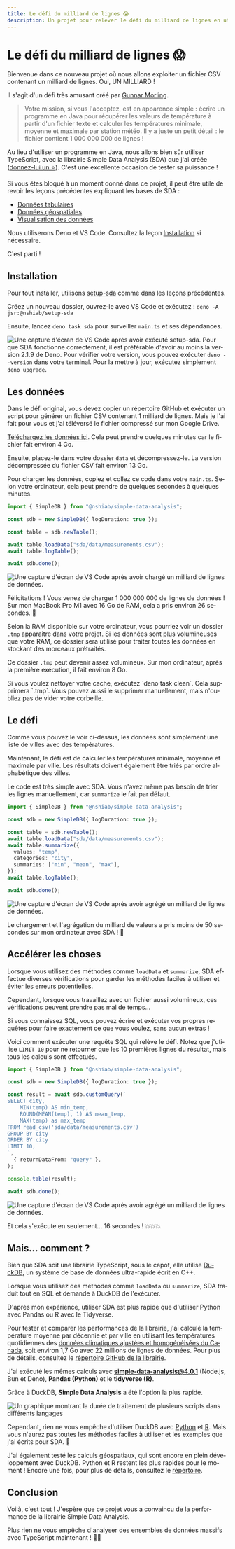 ```yaml
---
title: Le défi du milliard de lignes 😱
description: Un projet pour relever le défi du milliard de lignes en utilisant TypeScript et la librairie Simple Data Analysis.
---
```



# Le défi du milliard de lignes 😱

Bienvenue dans ce nouveau projet où nous allons exploiter un fichier CSV contenant un milliard de lignes. Oui, UN MILLIARD !

Il s'agit d'un défi très amusant créé par [Gunnar Morling](https://www.morling.dev/blog/one-billion-row-challenge/).

> Votre mission, si vous l'acceptez, est en apparence simple : écrire un programme en Java pour récupérer les valeurs de température à partir d'un fichier texte et calculer les températures minimale, moyenne et maximale par station météo. Il y a juste un petit détail : le fichier contient 1 000 000 000 de lignes !

Au lieu d'utiliser un programme en Java, nous allons bien sûr utiliser TypeScript, avec la librairie Simple Data Analysis (SDA) que j'ai créée ([donnez-lui un ⭐](https://github.com/nshiab/simple-data-analysis)). C'est une excellente occasion de tester sa puissance !

Si vous êtes bloqué à un moment donné dans ce projet, il peut être utile de revoir les leçons précédentes expliquant les bases de SDA :
- [Données tabulaires](/simple-data-analysis/tabular-data)
- [Données géospatiales](/simple-data-analysis/geospatial-data)
- [Visualisation des données](/simple-data-analysis/dataviz)

Nous utiliserons Deno et VS Code. Consultez la leçon [Installation](/first-steps/setup) si nécessaire.

C'est parti !

<NoticeIntro lang="fr" />

## Installation

Pour tout installer, utilisons [setup-sda](https://jsr.io/@nshiab/setup-sda) comme dans les leçons précédentes.

Créez un nouveau dossier, ouvrez-le avec VS Code et exécutez : `deno -A jsr:@nshiab/setup-sda`

Ensuite, lancez `deno task sda` pour surveiller `main.ts` et ses dépendances.

![Une capture d'écran de VS Code après avoir exécuté setup-sda.](/assets/one-billion-row-challenge/setup.png)
<Callout type="info" emoji="💡">
 Pour que SDA fonctionne correctement, il est préférable d'avoir au moins la version 2.1.9 de Deno. Pour vérifier votre version, vous pouvez exécuter `deno --version` dans votre terminal. Pour la mettre à jour, exécutez simplement `deno upgrade`.
</Callout>

## Les données

Dans le défi original, vous devez copier un répertoire GitHub et exécuter un script pour générer un fichier CSV contenant 1 milliard de lignes. Mais je l'ai fait pour vous et j'ai téléversé le fichier compressé sur mon Google Drive.

[Téléchargez les données ici](https://drive.google.com/file/d/1A_OCjRyHnCCMZbgT0Z5KN70pJXMA8TYD/view?usp=drive_link). Cela peut prendre quelques minutes car le fichier fait environ 4 Go.

Ensuite, placez-le dans votre dossier `data` et décompressez-le. La version décompressée du fichier CSV fait environ 13 Go.

Pour charger les données, copiez et collez ce code dans votre `main.ts`. Selon votre ordinateur, cela peut prendre de quelques secondes à quelques minutes.


```ts showLineNumbers filename="main.ts"
import { SimpleDB } from "@nshiab/simple-data-analysis";

const sdb = new SimpleDB({ logDuration: true });

const table = sdb.newTable();

await table.loadData("sda/data/measurements.csv");
await table.logTable();

await sdb.done();
```
![Une capture d'écran de VS Code après avoir chargé un milliard de lignes de données.](/assets/one-billion-row-challenge/load-data.png)

Félicitations ! Vous venez de charger 1 000 000 000 de lignes de données ! Sur mon MacBook Pro M1 avec 16 Go de RAM, cela a pris environ 26 secondes. 🥳

Selon la RAM disponible sur votre ordinateur, vous pourriez voir un dossier `.tmp` apparaître dans votre projet. Si les données sont plus volumineuses que votre RAM, ce dossier sera utilisé pour traiter toutes les données en stockant des morceaux prétraités.

Ce dossier `.tmp` peut devenir assez volumineux. Sur mon ordinateur, après la première exécution, il fait environ 8 Go.

<Callout type="info" emoji="💡">
    Si vous voulez nettoyer votre cache, exécutez `deno task clean`. Cela supprimera `.tmp`. Vous pouvez aussi le supprimer manuellement, mais n'oubliez pas de vider votre corbeille.
</Callout>

## Le défi

Comme vous pouvez le voir ci-dessus, les données sont simplement une liste de villes avec des températures.

Maintenant, le défi est de calculer les températures minimale, moyenne et maximale par ville. Les résultats doivent également être triés par ordre alphabétique des villes.

Le code est très simple avec SDA. Vous n'avez même pas besoin de trier les lignes manuellement, car `summarize` le fait par défaut.


```ts showLineNumbers filename="main.ts"
import { SimpleDB } from "@nshiab/simple-data-analysis";

const sdb = new SimpleDB({ logDuration: true });

const table = sdb.newTable();
await table.loadData("sda/data/measurements.csv");
await table.summarize({
  values: "temp",
  categories: "city",
  summaries: ["min", "mean", "max"],
});
await table.logTable();

await sdb.done();
```
![Une capture d'écran de VS Code après avoir agrégé un milliard de lignes de données.](/assets/one-billion-row-challenge/summarize.png)

Le chargement et l'agrégation du milliard de valeurs a pris moins de 50 secondes sur mon ordinateur avec SDA ! 🚀

## Accélérer les choses

Lorsque vous utilisez des méthodes comme `loadData` et `summarize`, SDA effectue diverses vérifications pour garder les méthodes faciles à utiliser et éviter les erreurs potentielles.

Cependant, lorsque vous travaillez avec un fichier aussi volumineux, ces vérifications peuvent prendre pas mal de temps...

Si vous connaissez SQL, vous pouvez écrire et exécuter vos propres requêtes pour faire exactement ce que vous voulez, sans aucun extras !

Voici comment exécuter une requête SQL qui relève le défi. Notez que j'utilise `LIMIT 10` pour ne retourner que les 10 premières lignes du résultat, mais tous les calculs sont effectués.


```ts showLineNumbers filename="main.ts"
import { SimpleDB } from "@nshiab/simple-data-analysis";

const sdb = new SimpleDB({ logDuration: true });

const result = await sdb.customQuery(`
SELECT city,
    MIN(temp) AS min_temp,
    ROUND(MEAN(temp), 1) AS mean_temp,
    MAX(temp) as max_temp
FROM read_csv('sda/data/measurements.csv')
GROUP BY city
ORDER BY city
LIMIT 10;
`,
  { returnDataFrom: "query" },
);

console.table(result);

await sdb.done();
```
![Une capture d'écran de VS Code après avoir agrégé un milliard de lignes de données.](/assets/one-billion-row-challenge/sql.png)

Et cela s'exécute en seulement... 16 secondes ! 💥💥💥

## Mais... comment ?

Bien que SDA soit une librairie TypeScript, sous le capot, elle utilise [DuckDB](https://duckdb.org/), un système de base de données ultra-rapide écrit en C++.

Lorsque vous utilisez des méthodes comme `loadData` ou `summarize`, SDA traduit tout en SQL et demande à DuckDB de l'exécuter.

D'après mon expérience, utiliser SDA est plus rapide que d'utiliser Python avec Pandas ou R avec le Tidyverse.

Pour tester et comparer les performances de la librairie, j'ai calculé la température moyenne par décennie et par ville en utilisant les températures quotidiennes des [données climatiques ajustées et homogénéisées du Canada](https://api.weather.gc.ca/collections/ahccd-annual), soit environ 1,7 Go avec 22 millions de lignes de données. Pour plus de détails, consultez le [répertoire GitHub de la librairie](https://github.com/nshiab/simple-data-analysis).

J'ai exécuté les mêmes calculs avec **simple-data-analysis@4.0.1** (Node.js, Bun et Deno), **Pandas (Python)** et le **tidyverse (R)**.

Grâce à DuckDB, **Simple Data Analysis** a été l'option la plus rapide.

![Un graphique montrant la durée de traitement de plusieurs scripts dans différents langages](/assets/one-billion-row-challenge/big-file.png)

Cependant, rien ne vous empêche d'utiliser DuckDB avec [Python](https://duckdb.org/docs/api/python/overview.html) et [R](https://duckdb.org/docs/api/r). Mais vous n'aurez pas toutes les méthodes faciles à utiliser et les exemples que j'ai écrits pour SDA. 😬

J'ai également testé les calculs géospatiaux, qui sont encore en plein développement avec DuckDB. Python et R restent les plus rapides pour le moment ! Encore une fois, pour plus de détails, consultez le [répertoire](https://github.com/nshiab/simple-data-analysis).

## Conclusion

Voilà, c'est tout ! J'espère que ce projet vous a convaincu de la performance de la librairie Simple Data Analysis.

Plus rien ne vous empêche d'analyser des ensembles de données massifs avec TypeScript maintenant ! 💃🕺

<NoticeEnd lang="fr" />
